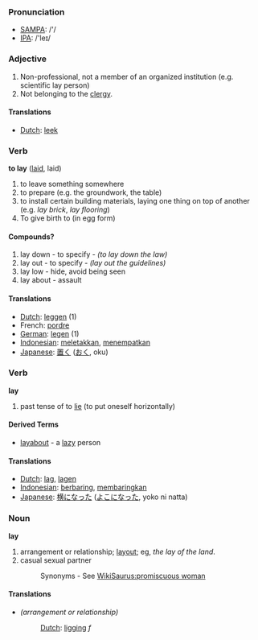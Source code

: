 === Pronunciation ===
*[[w:SAMPA|SAMPA]]: /'/
*[[w:IPA|IPA]]: /'leɪ/

=== Adjective ===
#Non-professional, not a member of an organized institution (e.g. scientific lay person)
#Not belonging to the [[clergy]].

==== Translations ====
*[[Dutch]]: [[leek]]

=== Verb ===
'''to lay''' ([[laid]], laid)
# to leave something somewhere
# to prepare (e.g. the groundwork, the table)
# to install certain building materials, laying one thing on top of another (e.g. ''lay brick'', ''lay flooring'')
# To give birth to (in egg form)
====Compounds?====
# lay down - to specify - ''(to lay down the law)''
# lay out - to specify - ''(lay out the guidelines)''
# lay low - hide, avoid being seen
# lay about - assault

==== Translations ====
*[[Dutch]]: [[leggen]] (1)
*French: [[pordre]]
*[[German]]: [[legen]] (1)
*[[Indonesian]]: [[letak|meletakkan]], [[tempat|menempatkan]]
*[[Japanese]]: [[置く]] ([[おく]], oku)

=== Verb ===

'''lay'''

# past tense of to [[lie]] (to put oneself horizontally)
====Derived Terms====
*[[layabout]] - a [[lazy]] person

==== Translations ====
*[[Dutch]]: [[lag]], [[lagen]]
*[[Indonesian]]: [[baring|berbaring]], [[baring|membaringkan]]
*[[Japanese]]: [[横になった]] ([[よこになった]], yoko ni natta)

=== Noun ===

'''lay'''

#arrangement or relationship; [[layout]]; eg, ''the lay of the land''.
#casual sexual partner
#:Synonyms - See [[WikiSaurus:promiscuous woman]]

==== Translations ====
*''(arrangement or relationship)'' 
*:[[Dutch]]: [[ligging]] ''f''